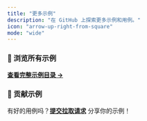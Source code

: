 ```yaml
---
title: "更多示例"
description: "在 GitHub 上探索更多示例和用例。"
icon: "arrow-up-right-from-square"
mode: "wide"
---
```


### 🔗 浏览所有示例

**[查看完整示例目录 →](https://github.com/browser-use/browser-use/tree/main/examples)**

### 🤝 贡献示例

有好的用例吗？**[提交拉取请求](https://github.com/browser-use/browser-use/pulls)** 分享你的示例！